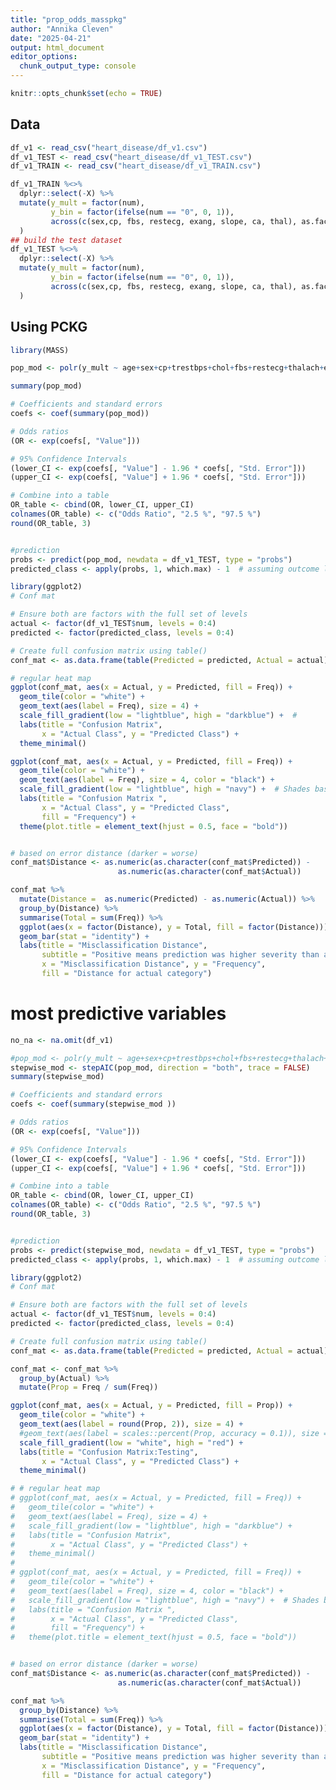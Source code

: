 ```yaml
---
title: "prop_odds_masspkg"
author: "Annika Cleven"
date: "2025-04-21"
output: html_document
editor_options: 
  chunk_output_type: console
---
```


```r
knitr::opts_chunk$set(echo = TRUE)
```

## Data

```r
df_v1 <- read_csv("heart_disease/df_v1.csv")
df_v1_TEST <- read_csv("heart_disease/df_v1_TEST.csv")
df_v1_TRAIN <- read_csv("heart_disease/df_v1_TRAIN.csv")

df_v1_TRAIN %<>%
  dplyr::select(-X) %>%
  mutate(y_mult = factor(num),
         y_bin = factor(ifelse(num == "0", 0, 1)),
         across(c(sex,cp, fbs, restecg, exang, slope, ca, thal), as.factor)
  )
## build the test dataset
df_v1_TEST %<>%
  dplyr::select(-X) %>%
  mutate(y_mult = factor(num),
         y_bin = factor(ifelse(num == "0", 0, 1)),
         across(c(sex,cp, fbs, restecg, exang, slope, ca, thal), as.factor)
  )
```


## Using PCKG


```r
library(MASS)

pop_mod <- polr(y_mult ~ age+sex+cp+trestbps+chol+fbs+restecg+thalach+exang+oldpeak+slope+ca+thal , data = df_v1_TRAIN, Hess = T)

summary(pop_mod)
```

```r
# Coefficients and standard errors
coefs <- coef(summary(pop_mod))

# Odds ratios
(OR <- exp(coefs[, "Value"]))

# 95% Confidence Intervals
(lower_CI <- exp(coefs[, "Value"] - 1.96 * coefs[, "Std. Error"]))
(upper_CI <- exp(coefs[, "Value"] + 1.96 * coefs[, "Std. Error"]))

# Combine into a table
OR_table <- cbind(OR, lower_CI, upper_CI)
colnames(OR_table) <- c("Odds Ratio", "2.5 %", "97.5 %")
round(OR_table, 3)


#prediction
probs <- predict(pop_mod, newdata = df_v1_TEST, type = "probs")
predicted_class <- apply(probs, 1, which.max) - 1  # assuming outcome levels are 0:4

library(ggplot2)
# Conf mat

# Ensure both are factors with the full set of levels
actual <- factor(df_v1_TEST$num, levels = 0:4)
predicted <- factor(predicted_class, levels = 0:4)

# Create full confusion matrix using table()
conf_mat <- as.data.frame(table(Predicted = predicted, Actual = actual))

# regular heat map
ggplot(conf_mat, aes(x = Actual, y = Predicted, fill = Freq)) +
  geom_tile(color = "white") +
  geom_text(aes(label = Freq), size = 4) +
  scale_fill_gradient(low = "lightblue", high = "darkblue") +  #
  labs(title = "Confusion Matrix",
       x = "Actual Class", y = "Predicted Class") +
  theme_minimal()

ggplot(conf_mat, aes(x = Actual, y = Predicted, fill = Freq)) +
  geom_tile(color = "white") +
  geom_text(aes(label = Freq), size = 4, color = "black") +
  scale_fill_gradient(low = "lightblue", high = "navy") +  # Shades based on frequency
  labs(title = "Confusion Matrix ",
       x = "Actual Class", y = "Predicted Class",
       fill = "Frequency") +
  theme(plot.title = element_text(hjust = 0.5, face = "bold"))


# based on error distance (darker = worse)
conf_mat$Distance <- as.numeric(as.character(conf_mat$Predicted)) -
                        as.numeric(as.character(conf_mat$Actual))

conf_mat %>%
  mutate(Distance =  as.numeric(Predicted) - as.numeric(Actual)) %>%
  group_by(Distance) %>%
  summarise(Total = sum(Freq)) %>%
  ggplot(aes(x = factor(Distance), y = Total, fill = factor(Distance))) +
  geom_bar(stat = "identity") +
  labs(title = "Misclassification Distance",
       subtitle = "Positive means prediction was higher severity than actual, Negative is lower severity",
       x = "Misclassification Distance", y = "Frequency",
       fill = "Distance for actual category")
```

# most predictive variables

```r
no_na <- na.omit(df_v1)

#pop_mod <- polr(y_mult ~ age+sex+cp+trestbps+chol+fbs+restecg+thalach+exang+oldpeak+slope+ca+thal , data = df_v1_TRAIN, Hess = T)
stepwise_mod <- stepAIC(pop_mod, direction = "both", trace = FALSE)
summary(stepwise_mod) 

# Coefficients and standard errors
coefs <- coef(summary(stepwise_mod ))

# Odds ratios
(OR <- exp(coefs[, "Value"]))

# 95% Confidence Intervals
(lower_CI <- exp(coefs[, "Value"] - 1.96 * coefs[, "Std. Error"]))
(upper_CI <- exp(coefs[, "Value"] + 1.96 * coefs[, "Std. Error"]))

# Combine into a table
OR_table <- cbind(OR, lower_CI, upper_CI)
colnames(OR_table) <- c("Odds Ratio", "2.5 %", "97.5 %")
round(OR_table, 3)


#prediction
probs <- predict(stepwise_mod, newdata = df_v1_TEST, type = "probs")
predicted_class <- apply(probs, 1, which.max) - 1  # assuming outcome levels are 0:4

library(ggplot2)
# Conf mat

# Ensure both are factors with the full set of levels
actual <- factor(df_v1_TEST$num, levels = 0:4)
predicted <- factor(predicted_class, levels = 0:4)

# Create full confusion matrix using table()
conf_mat <- as.data.frame(table(Predicted = predicted, Actual = actual))

conf_mat <- conf_mat %>%
  group_by(Actual) %>%
  mutate(Prop = Freq / sum(Freq))

ggplot(conf_mat, aes(x = Actual, y = Predicted, fill = Prop)) +
  geom_tile(color = "white") +
  geom_text(aes(label = round(Prop, 2)), size = 4) +
  #geom_text(aes(label = scales::percent(Prop, accuracy = 0.1)), size = 4) +
  scale_fill_gradient(low = "white", high = "red") + 
  labs(title = "Confusion Matrix:Testing",
       x = "Actual Class", y = "Predicted Class") +
  theme_minimal()

# # regular heat map
# ggplot(conf_mat, aes(x = Actual, y = Predicted, fill = Freq)) +
#   geom_tile(color = "white") +
#   geom_text(aes(label = Freq), size = 4) +
#   scale_fill_gradient(low = "lightblue", high = "darkblue") + 
#   labs(title = "Confusion Matrix",
#        x = "Actual Class", y = "Predicted Class") +
#   theme_minimal()
# 
# ggplot(conf_mat, aes(x = Actual, y = Predicted, fill = Freq)) +
#   geom_tile(color = "white") +
#   geom_text(aes(label = Freq), size = 4, color = "black") +
#   scale_fill_gradient(low = "lightblue", high = "navy") +  # Shades based on frequency
#   labs(title = "Confusion Matrix ",
#        x = "Actual Class", y = "Predicted Class",
#        fill = "Frequency") +
#   theme(plot.title = element_text(hjust = 0.5, face = "bold"))


# based on error distance (darker = worse)
conf_mat$Distance <- as.numeric(as.character(conf_mat$Predicted)) -
                        as.numeric(as.character(conf_mat$Actual))

conf_mat %>%
  group_by(Distance) %>%
  summarise(Total = sum(Freq)) %>%
  ggplot(aes(x = factor(Distance), y = Total, fill = factor(Distance))) +
  geom_bar(stat = "identity") +
  labs(title = "Misclassification Distance",
       subtitle = "Positive means prediction was higher severity than actual, Negative is lower severity",
       x = "Misclassification Distance", y = "Frequency",
       fill = "Distance for actual category")
```






